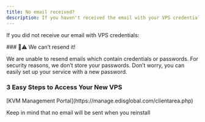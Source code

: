 ```yaml
---
title: No email received?
description: If you haven't received the email with your VPS credentials, there's no need to worry. Install it with fresh password and the OS of your choice. Instructions for installing Linux/Windows are provided.
---
```



If you did not receive our email with VPS credentials:

<Info> ### 🚫⚠️ We can’t resend it!

  We are unable to resend emails which contain credentials or passwords. For security reasons, we don’t store your passwords. Don’t worry, you can easily set up your service with a new password.
</Warning>

### 3 Easy Steps to Access Your New VPS

<Steps>
  <Step title="Log in to your">
    [KVM Management Portal](https://manage.edisglobal.com/clientarea.php)
  </Step>

  <Step title="Locate your VPS in the Services tab" />

  <Step title="Reinstall your VPS with a fresh OS and your own password">
    <CtaButton label="How to Install Linux or Windows" link="../vps-management/reinstalling-your-vps_-choose-linux-or-windows" />
  </Step>
</Steps>


<Tip> Keep in mind that no email will be sent when you reinstall